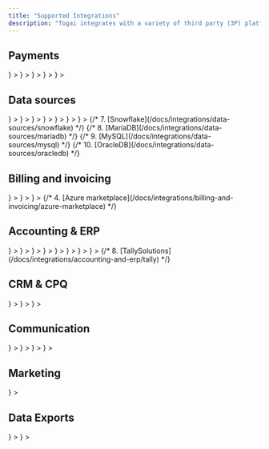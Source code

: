 ```yaml
---
title: "Supported Integrations"
description: "Togai integrates with a variety of third party (3P) platforms for different use cases and requirements."
---
```


## Payments
<CardGroup cols={2}>
    <Card
        title="Stripe"
        href="/docs/integrations/payments/stripe"
        icon={
        <img src="https://staging-togai-resources.s3.amazonaws.com/marketplace-service-assets/stripe.svg"/>
        }
    >
    </Card>
    <Card
        title="Adyen"
        href="/docs/integrations/payments/adyen"
        icon={
        <img src="https://staging-togai-resources.s3.amazonaws.com/marketplace-service-assets/adyen.svg"/>
        }
    >
    </Card>
    <Card
        title="RazorPay"
        href="/docs/integrations/payments/razorpay"
        icon={
        <img src="https://staging-togai-resources.s3.amazonaws.com/marketplace-service-assets/razorpay.svg"/>
        }
    >
    </Card>
    <Card
        title="Paystack"
        href="/docs/integrations/payments/paystack"
        icon={
        <img src="https://staging-togai-resources.s3.amazonaws.com/marketplace-service-assets/paystack.svg"/>
        }
    >
    </Card>
    <Card
        title="Verifone"
        href="/docs/integrations/payments/verifone"
        icon={
        <img src="https://staging-togai-resources.s3.amazonaws.com/marketplace-service-assets/verifone.svg"/>
        }
    >
    </Card>
</CardGroup>

## Data sources
<CardGroup cols={2}>
    <Card
        title="Snowflake"
        href="/docs/integrations/data-sources/snowflake"
        icon={
        <img src="https://staging-togai-resources.s3.amazonaws.com/marketplace-service-assets/snowflake.svg"/>
        }
    >
    </Card>
    <Card
        title="AWS S3"
        href="/docs/integrations/data-sources/s3"
        icon={
        <img src="https://staging-togai-resources.s3.amazonaws.com/marketplace-service-assets/s3.svg"/>
        }
    >
    </Card>
    <Card
        title="AWS Redshift"
        href="/docs/integrations/data-sources/aws-redshift"
        icon={
        <img src="https://staging-togai-resources.s3.amazonaws.com/marketplace-service-assets/redshift.svg"/>
        }
    >
    </Card>
    <Card
        title="Java Database Connectivity (JDBC)"
        href="/docs/integrations/data-sources/jdbc-overview"
        icon={
        <img src="https://staging-togai-resources.s3.amazonaws.com/marketplace-service-assets/jdbc.png"  />
        }
    >
    </Card>
    <Card
        title="Postgres DB"
        href="/docs/integrations/data-sources/postgres"
        icon={
        <img src="https://staging-togai-resources.s3.amazonaws.com/marketplace-service-assets/postgres.svg"/>
        }
    >
    </Card>
    <Card
        title="Prometheus"
        href="/docs/integrations/data-sources/prometheus"
        icon={
        <img src="https://staging-togai-resources.s3.amazonaws.com/marketplace-service-assets/prometheus.svg"/>
        }
    >
    </Card>
    <Card
        title="Victoria Metrics"
        href="/docs/integrations/data-sources/victoria-metrics"
        icon={
        <img src="https://staging-togai-resources.s3.amazonaws.com/marketplace-service-assets/victoriametrics.svg"/>
        }
    >
    </Card>
</CardGroup>
{/* 7. [Snowflake](/docs/integrations/data-sources/snowflake) */}
{/* 8. [MariaDB](/docs/integrations/data-sources/mariadb) */}
{/* 9. [MySQL](/docs/integrations/data-sources/mysql) */}
{/* 10. [OracleDB](/docs/integrations/data-sources/oracledb) */}


## Billing and invoicing
<CardGroup cols={2}>
    <Card
        title="AWS Marketplace"
        href="/docs/integrations/billing-and-invoicing/aws-marketplace"
        icon={
        <img src="https://staging-togai-resources.s3.amazonaws.com/marketplace-service-assets/aws_marketplace.svg"/>
        }
    >
    </Card>
    <Card
        title="Zuora"
        href="/docs/integrations/billing-and-invoicing/zuora"
        icon={
        <img src="https://staging-togai-resources.s3.amazonaws.com/marketplace-service-assets/zuora.svg"/>
        }
    >
    </Card>
    <Card
        title="Chargebee"
        href="/docs/integrations/billing-and-invoicing/chargebee"
        icon={
        <img src="https://staging-togai-resources.s3.amazonaws.com/marketplace-service-assets/chargebee.svg"/>
        }
    >
    </Card>
</CardGroup>
{/* 4. [Azure marketplace](/docs/integrations/billing-and-invoicing/azure-marketplace) */}

## Accounting & ERP
<CardGroup cols={2}>
    <Card
        title="MS Dynamics 365"
        href="/docs/integrations/accounting-and-erp/ms-dynamics"
        icon={
        <img src="https://staging-togai-resources.s3.amazonaws.com/marketplace-service-assets/msdynamics365.png"/>
        }
    >
    </Card>
    <Card
        title="NetSuite"
        href="/docs/integrations/accounting-and-erp/netsuite"
        icon={
        <img src="https://staging-togai-resources.s3.amazonaws.com/marketplace-service-assets/netsuite.svg"/>
        }
    >
    </Card>
    <Card
        title="Odoo"
        href="/docs/integrations/accounting-and-erp/odoo"
        icon={
        <img src="https://staging-togai-resources.s3.amazonaws.com/marketplace-service-assets/odoo.png"/>
        }
    >
    </Card>
    <Card
        title="Quickbooks"
        href="/docs/integrations/accounting-and-erp/quickbooks"
        icon={
        <img src="https://staging-togai-resources.s3.amazonaws.com/marketplace-service-assets/quickbooks.svg"/>
        }
    >
    </Card>
    <Card
        title="Sage"
        href="/docs/integrations/accounting-and-erp/sage"
        icon={
        <img src="https://staging-togai-resources.s3.amazonaws.com/marketplace-service-assets/sage.png"/>
        }
    >
    </Card>
    <Card
        title="Xero"
        href="/docs/integrations/billing-and-invoicing/xero"
        icon={
        <img src="https://staging-togai-resources.s3.amazonaws.com/marketplace-service-assets/xero.png"/>
        }
    >
    </Card>
    <Card
        title="Zohobooks"
        href="/docs/integrations/billing-and-invoicing/zohobooks"
        icon={
        <img src="https://staging-togai-resources.s3.amazonaws.com/marketplace-service-assets/zohobooks.svg"/>
        }
    >
    </Card>
    <Card
        title="Payday"
        href="/docs/integrations/accounting-and-erp/payday"
        icon={
        <img src="https://staging-togai-resources.s3.amazonaws.com/marketplace-service-assets/payday.svg"/>
        }
    >
    </Card>
</CardGroup>
{/* 8. [TallySolutions](/docs/integrations/accounting-and-erp/tally) */}

## CRM & CPQ
<CardGroup cols={2}>
    <Card
        title="Salesforce"
        href="/docs/integrations/crm-and-cpq/salesforce"
        icon={
        <img src="https://staging-togai-resources.s3.amazonaws.com/marketplace-service-assets/salesforce.svg"/>
        }
    >
    </Card>
    <Card
        title="Docusign"
        href="/docs/integrations/crm-and-cpq/docusign"
        icon={
        <img src="https://staging-togai-resources.s3.amazonaws.com/marketplace-service-assets/docusign.svg"/>
        }
    >
    </Card>
    <Card
        title="Hubspot"
        href="/docs/integrations/crm-and-cpq/hubspot"
        icon={
        <img src="https://staging-togai-resources.s3.amazonaws.com/marketplace-service-assets/hubspot.svg"/>
        }
    >
    </Card>
</CardGroup>

## Communication
<CardGroup cols={2}>
    <Card
        title="AWS SES"
        href="/docs/integrations/communication/ses"
        icon={
        <img src="https://staging-togai-resources.s3.amazonaws.com/marketplace-service-assets/ses.svg"/>
        }
    >
    </Card>
    <Card
        title="Slack"
        href="/docs/integrations/communication/slack"
        icon={
        <img src="https://staging-togai-resources.s3.amazonaws.com/marketplace-service-assets/slack.svg"/>
        }
    >
    </Card>
    <Card
        title="SMTP"
        href="/docs/integrations/communication/smtp"
        icon={
        <img src="https://staging-togai-resources.s3.amazonaws.com/marketplace-service-assets/smtp.svg"/>
        }
    >
    </Card>
    <Card
        title="MS Exchange Online"
        href="/docs/integrations/communications/ms-exchange-online"
        icon={
        <img src="https://staging-togai-resources.s3.amazonaws.com/marketplace-service-assets/outlook.svg"/>
        }
    >
    </Card>
</CardGroup>

## Marketing
<CardGroup cols={2}>
    <Card
        title="FirstPromoter"
        href="/docs/integrations/marketing/first-promoter"
        icon={
        <img src="https://staging-togai-resources.s3.amazonaws.com/marketplace-service-assets/firstpromoter.svg"/>
        }
    >
    </Card>
</CardGroup>

## Data Exports
<CardGroup cols={2}>
    <Card
        title="AWS S3"
        href="/docs/integrations/data-exports/s3"
        icon={
        <img src="https://staging-togai-resources.s3.amazonaws.com/marketplace-service-assets/s3.svg"/>
        }
    >
    </Card>
    <Card
        title="Java Database Connectivity (JDBC)"
        href="/docs/integrations/data-exports/jdbc-overview"
        icon={
        <img src="https://staging-togai-resources.s3.amazonaws.com/marketplace-service-assets/jdbc.png"  />
        }
    >
    </Card>
</CardGroup>